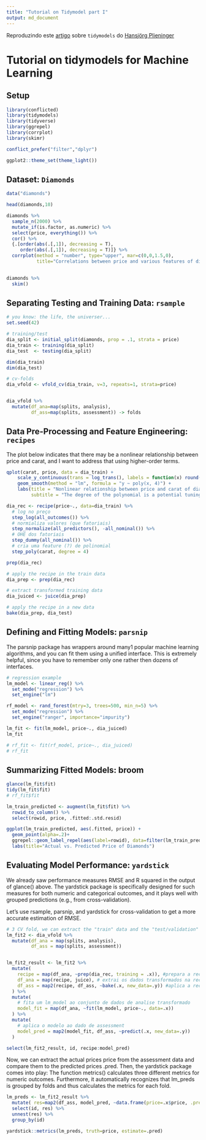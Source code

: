 ```yaml
---
title: "Tutorial on Tidymodel part I"
output: md_document
---
```


Reproduzindo este [artigo](https://hansjoerg.me/2020/02/09/tidymodels-for-machine-learning/) sobre `tidymodels` do [Hansjörg Plieninger](https://hansjoerg.me/page/about/)

# Tutorial on tidymodels for Machine Learning

## Setup

```r
library(conflicted)
library(tidymodels)
library(tidyverse)
library(ggrepel)
library(corrplot)
library(skimr)

conflict_prefer("filter","dplyr")

ggplot2::theme_set(theme_light())
```

## Dataset: `Diamonds`

```r

data("diamonds")

head(diamonds,10)

diamonds %>% 
  sample_n(2000) %>% 
  mutate_if(is.factor, as.numeric) %>% 
  select(price, everything()) %>% 
  cor() %>% 
  {.[order(abs(.[,1]), decreasing = T),
     order(abs(.[,1]), decreasing = T)]} %>% 
  corrplot(method = "number", type="upper", mar=c(0,0,1.5,0), 
           title="Correlations between price and various features of diamonds")
  

```

```r

diamonds %>% 
  skim()

```


## Separating Testing and Training Data: `rsample`

```r
# you know: the life, the universer... 
set.seed(42)

# training/test
dia_split <- initial_split(diamonds, prop = .1, strata = price)
dia_train <- training(dia_split)
dia_test  <- testing(dia_split)

dim(dia_train)
dim(dia_test)

# cv-folds
dia_vfold <- vfold_cv(dia_train, v=3, repeats=1, strata=price)


dia_vfold %>% 
  mutate(df_ana=map(splits, analysis),
         df_ass=map(splits, assessment)) -> folds


```

## Data Pre-Processing and Feature Engineering: `recipes`

The plot below indicates that there may be a nonlinear relationship between price and carat, and I want to address that using higher-order terms.

```r
qplot(carat, price, data = dia_train) +
    scale_y_continuous(trans = log_trans(), labels = function(x) round(x, -2)) +
    geom_smooth(method = "lm", formula = "y ~ poly(x, 4)") +
    labs(title = "Nonlinear relationship between price and carat of diamonds",
         subtitle = "The degree of the polynomial is a potential tuning parameter")
```

```r
dia_rec <- recipe(price~., data=dia_train) %>% 
  # log no preço
  step_log(all_outcomes()) %>% 
  # normializa valores (que fatoriais)
  step_normalize(all_predictors(), -all_nominal()) %>% 
  # OHE dos fatoriais
  step_dummy(all_nominal()) %>% 
  # cria uma feature (?) de polinomial
  step_poly(carat, degree = 4)

prep(dia_rec)

```

```r

# apply the recipe in the train data
dia_prep <- prep(dia_rec)

# extract transformed training data
dia_juiced <- juice(dia_prep)

# apply the recipe in a new data
bake(dia_prep, dia_test)

```

## Defining and Fitting Models: `parsnip`

The parsnip package has wrappers around many1 popular machine learning algorithms, and you can fit them using a unified interface. This is extremely helpful, since you have to remember only one rather then dozens of interfaces.

```r

# regression example
lm_model <- linear_reg() %>% 
  set_mode("regression") %>% 
  set_engine("lm")

rf_model <- rand_forest(mtry=3, trees=500, min_n=5) %>% 
  set_mode("regression") %>% 
  set_engine("ranger", importance="impurity")

```

```r

lm_fit <- fit(lm_model, price~., dia_juiced)
lm_fit

# rf_fit <- fit(rf_model, price~., dia_juiced)
# rf_fit
```

## Summarizing Fitted Models: broom


```r

glance(lm_fit$fit)
tidy(lm_fit$fit)
# rf_fit$fit

lm_train_predicted <- augment(lm_fit$fit) %>% 
  rowid_to_column() %>% 
  select(rowid, price, .fitted:.std.resid)
```

```r

ggplot(lm_train_predicted, aes(.fitted, price)) +
  geom_point(alpha=.2)+
  ggrepel::geom_label_repel(aes(label=rowid), data=filter(lm_train_predicted, abs(.resid)>2)) +
  labs(title="Actual vs. Predicted Price of Diamonds")

```

## Evaluating Model Performance: `yardstick`

We already saw performance measures RMSE and R squared in the output of glance() above. The yardstick package is specifically designed for such measures for both numeric and categorical outcomes, and it plays well with grouped predictions (e.g., from cross-validation).

Let’s use rsample, parsnip, and yardstick for cross-validation to get a more accurate estimation of RMSE.

```r

# 3 CV fold, we can extract the "train" data and the "test/validation" data of each fold
lm_fit2 <- dia_vfold %>% 
  mutate(df_ana = map(splits, analysis),
         df_ass = map(splits, assessment)) 


lm_fit2_result <- lm_fit2 %>% 
  mutate(
    recipe = map(df_ana, ~prep(dia_rec, training = .x)), #prepara a receita para um dos CVs
    df_ana = map(recipe, juice), # extrai os dados transformados na receita
    df_ass = map2(recipe, df_ass, ~bake(.x, new_data=.y)) #aplica a receita aos dados de assessment
  ) %>% 
  mutate(
    # fita um lm_model ao conjunto de dados de analise transformado
    model_fit = map(df_ana, ~fit(lm_model, price~., data=.x)) 
  ) %>% 
  mutate(
    # aplica o modelo ao dado de assessment
    model_pred = map2(model_fit, df_ass, ~predict(.x, new_data=.y))
  )

select(lm_fit2_result, id, recipe:model_pred)

```

Now, we can extract the actual prices price from the assessment data and compare them to the predicted prices .pred. Then, the yardstick package comes into play: The function metrics() calculates three different metrics for numeric outcomes. Furthermore, it automatically recognizes that lm_preds is grouped by folds and thus calculates the metrics for each fold.

```r
lm_preds <- lm_fit2_result %>% 
  mutate( res=map2(df_ass, model_pred, ~data.frame(price=.x$price, .pred=.y$.pred))) %>% 
  select(id, res) %>% 
  unnest(res) %>% 
  group_by(id)

yardstick::metrics(lm_preds, truth=price, estimate=.pred)
```

